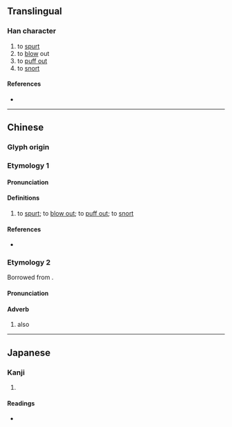 {{character info/new}}
==Translingual==

===Han character===
{{Han char|rn=30|rad=口|as=05|sn=8|four=65030|canj=RDM|ids=⿰口本}}

# to [[spurt]]
# to [[blow]] out
# to [[puff out]]
# to [[snort]]

====References====
* {{Han ref|kx=0181.230|dkj=03428|hdz=10598.070|uh=5460|ud=21600|bh=CBEB|bd=52203}}

----

==Chinese==
{{zh-forms}}

===Glyph origin===
{{Han etym}}

===Etymology 1===

====Pronunciation====
{{zh-pron
|m=pěn
|c=pan3
|cat=
}}

====Definitions====
{{zh-hanzi}}

# to [[spurt]]; to [[blow out]]; to [[puff out]]; to [[snort]]

====References====
* {{R:yue:Hanzi}}

===Etymology 2===
Borrowed from {{bor|zh|ms|pun}}.

====Pronunciation====
{{zh-pron
|mn=pn:pun/pn:pún
|cat=v
}}

====Adverb====
{{zh-hanzi}}

# also
----

==Japanese==

===Kanji===
{{ja-kanji|grade=|rs=口05}}

# {{defn|lang=ja|sort=口05}}

====Readings====
* {{ja-readings|on=[[ほん]] (hon)|kun=}}